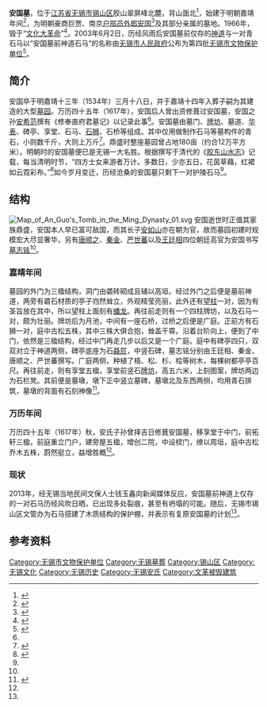 {{文物保护单位
| 级别 = 市县级
| 省名 = 江苏省
| 市/县名 = 无锡市
| 图片 =
| 名称 = 安国墓前神道石马
| 编号 = C1-78
| 分类 = 
| 所在 = [[无锡市|无锡市]][[锡山区|锡山区]]
| 时代 = 明
| 登录 = 2003年
| 备注 =
}}
'''安国墓'''，位于[[江苏省|江苏省]][[无锡市|无锡市]][[锡山区|锡山区]]胶山翠屏峰北麓，背山面北<ref>{{cite book|title= 《中国考古集成: 宋元明清》|author1= 孙海|author2= 蔺新建|page= 705|publisher= [[中州古籍出版社|中州古籍出版社]]|year= 2006}}</ref>，始建于明朝嘉靖年间<ref name = "jsahs" >{{cite book|title= 《膠山安黃氏宗譜》|year= 民国十一年（1922年）|author1= 安榮光|author2= 安宗愈}}</ref>，为明朝豪商巨贾、南京[[戶部員外郎|户部员外郎]][[安国_(明朝收藏家)|安国]]<ref>{{cite book|title= 《回顧集: 钱存训世纪文选》|author= [[钱存训|钱存训]]|page= 86|publisher= [[广西师范大学出版社|广西师范大学出版社]]}}</ref>及其部分亲属的墓地。1966年，毁于“[[文化大革命|文化大革命]]”<ref>{{cite book|title= 《中国文物地图集：江苏分册》|volume= 12|author= [[国家文物局|国家文物局]]|year= 1989|publisher= 广东省地图出版社|page= 320}}</ref>。2003年6月2日，历经风雨后安国墓前仅存的[[神道_(道路)|神道]]与一对青石马以“安国墓前神道石马”的名称由[[无锡市人民政府|无锡市人民政府]]公布为第四批[[无锡市文物保护单位|无锡市文物保护单位]]<ref>{{cite news|url= https://baijiahao.baidu.com/s?id=1608826894069033223&wfr=spider&for=pc|title= 《“文保爱好者”寻找古迹神韵 热衷文物保护，访古成了人生乐趣》|work= 《江南晚报》|date= 2018-08-15|accessdate= 2021-03-07|author= 张月|archive-date= 2022-03-11|archive-url= https://web.archive.org/web/20220311000112/https://baijiahao.baidu.com/s?id=1608826894069033223&wfr=spider&for=pc}}</ref>。

==简介==
安国卒于明嘉靖十三年（1534年）三月十八日，并于嘉靖十四年入葬子嗣为其建造的大型[[墓園|墓园]]。万历四十五年（1617年），安国后人曾出资修葺过安国墓，安国之孙[[安希范|安希范]]撰有《修奉直府君墓记》以记录此事<ref name = jsahs />。安国墓由墓门、[[牌坊|牌坊]]、墓道、[[华表|华表]]、碑亭、享堂、石马、[[石狮子|石狮]]、石桥等组成。其中仅用做制作石马等墓构件的青石，小则数千斤，大则上万斤<ref name = "agmq" >{{cite news|title= 《荒草半人高 “围困”安国墓前石马》|date= 2013-05-07|work= 《[[现代快报|现代快报]]》|author= 唐奕|accessdate= 2021-03-07|url= http://dz.xdkb.net/html/2013-05/07/content_263012.htm}}</ref>。鼎盛时整座墓园曾占地180亩（约合12万平方米）。明朝时的安国墓便已是无锡一大名胜。根据撰写于清代的《[[胶东山水志|胶东山水志]]》记载，每当清明时节，“四方士女来游者万计。多数日，少亦五日，花茵草藉，红裙如云霓彩布。”<ref>{{cite web|title= 《锡山人文之二：安国 江南三豪富 安镇安氏家族》|url= http://js.ifeng.com/a/20181126/7054925_0.shtml|website= [[凤凰网|凤凰网]]|date= 2018-11-26|accessdate= 2021-03-07|author1= 戴华明|author2= 郑馨}}</ref>如今岁月变迁，历经沧桑的安国墓只剩下一对护陵石马<ref name = agmq />。

==结构==
[[File:Map_of_An_Guo's_Tomb_in_the_Ming_Dynasty_01.svg|thumb]]
安国逝世时正值其家族鼎盛，安国本人早已富可敌国，而其长子[[安如山|安如山]]亦在朝为官，故而墓园初建时规模宏大尽显奢华，另有[[唐顺之|唐顺之]]、[[秦金|秦金]]、[[严世蕃|严世蕃]]以及[[王廷相|王廷相]]四位朝廷高官为安国书写[[墓志铭|墓志铭]]<ref name = jsahs />。
===嘉靖年间===
墓园的外门为三楹结构，洞门由砻砖砌成且辅以高垣。经过外门之后便是墓前神道，两旁有砻石材质的亭子岿然耸立，外观精莹亮丽，此外还有[[望柱|望柱]]一对，因为有圣旨放在其中，所以望柱上面刻有[[蟠龙|蟠龙]]。再往前走则有一个四柱牌坊，以及石马一对，颇为壮丽。牌坊后为月池，中间有一座石桥，过桥之后便是广庭。正前方有石狮一对，庭中古松五株，其中三株大俱合抱，耸盖干霄。沿着台阶向上，便到了中门，依然是三楹结构，经过中门再走几步以后又是一个广庭。庭中有碑亭四只，双双对立于神道两侧，碑亭底座为石[[赑屃|贔屃]]，中竖石碑，墓志铭分别由王廷相、秦金、唐顺之、严世蕃撰写。广庭两侧，种植了梧、松、杉、桧等树木，每棵树都亭亭百尺。再往前走，则有享堂五楹，享堂前竖石[[牌坊|牌坊]]，高五六米，上刻图案，牌坊两边为石栏凳。其前便是墓墩，墩下正中竖立墓碑，墓墩北及东西两侧，均用青石排筑，墓墩的背面有石刻神像<ref name = "xfzfj" >{{cite book|author= 安希范|title= 《修奉直府君墓记》}}</ref>。

===万历年间===
万历四十五年（1617年）秋，安氏子孙曾择吉日修葺安国墓，移享堂于中门，前拓轩三楹，前庭重立门户，建旁屋五楹，增创二院，中设棂门，缭以周垣，庭中古松乔木五株，蔚然挺立，益增胜概<ref name = xfzfj />。
===现状===
2013年，经无锡当地民间文保人士钱玉鑫向新闻媒体反应，安国墓前神道上仅存的一对石马历经风吹日晒，已出现多处裂痕，甚至有坍塌的可能。随后，无锡市锡山区文管办为石马搭建了木质结构的保护棚，并表示有复原安国墓的计划<ref name = agmq />。

==参考资料==
<references />

{{无锡胶山安国家族}}
[[Category:无锡市文物保护单位|Category:无锡市文物保护单位]]
[[Category:无锡墓葬|Category:无锡墓葬]]
[[Category:锡山区|Category:锡山区]]
[[Category:无锡文化|Category:无锡文化]]
[[Category:无锡历史|Category:无锡历史]]
[[Category:无锡安氏|Category:无锡安氏]]
[[Category:文革被毁建筑|Category:文革被毁建筑]]